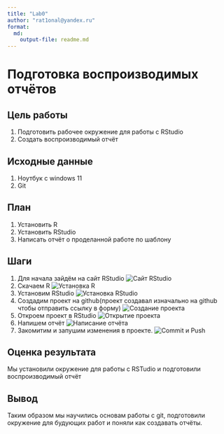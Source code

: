```yaml
---
title: "Lab0"
author: "rat1onal@yandex.ru"
format: 
  md:
    output-file: readme.md
---
```


# Подготовка воспроизводимых отчётов

## Цель работы

1.  Подготовить рабочее окружение для работы с RStudio
2.  Создать воспроизводимый отчёт

## Исходные данные

1.  Ноутбук с windows 11
2.  Git

## План

1.  Установить R
2.  Установить RStudio
3.  Написать отчёт о проделанной работе по шаблону

## Шаги

1.  Для начала зайдём на сайт RStudio ![Сайт RStudio](images/image1.png)
2.  Скачаем R ![Установка R](images/image2.png)
3.  Установим RStudio ![Установка RStudio](images/image3.png)
4.  Создадим проект на github(проект создавал изначально на github чтобы отправить ссылку в форму) ![Создание проекта](images/image4.png)
5.  Откроем проект в RStudio ![Открытие проекта](images/image5.png)
6.  Напишем отчёт ![Написание отчёта](images/image6.png)
7.  Закомитим и запушим изменения в проекте. ![Commit и Push](images/image7.png)

## Оценка результата

Мы установили окружение для работы с RSTudio и подготовили воспроизводимый отчёт

## Вывод

Таким образом мы научились основам работы с git, подготовили окружение для будующих работ и поняли как создавать отчёты.
